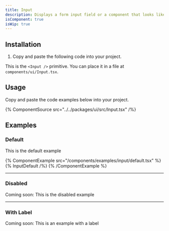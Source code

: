 ```yaml
---
title: Input
description: Displays a form input field or a component that looks like an input field.
isComponent: true
isWip: true
---
```


## Installation

1. Copy and paste the following code into your project.

This is the `<Input />` primitive. You can place it in a file at `components/ui/Input.tsx`.

## Usage

Copy and paste the code examples below into your project.

{% ComponentSource src="../../packages/ui/src/Input.tsx" /%}

## Examples

### Default

This is the default example

<!-- TODO: Explain when to use this -->

{% ComponentExample src="/components/examples/input/default.tsx" %}
{% InputDefault /%}
{% /ComponentExample %}

---

### Disabled

Coming soon: This is the disabled example

<!-- TODO -->

---

### With Label

Coming soon: This is an example with a label

<!-- TODO -->
